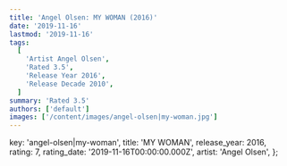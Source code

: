 ```yaml
---
title: 'Angel Olsen: MY WOMAN (2016)'
date: '2019-11-16'
lastmod: '2019-11-16'
tags:
  [
    'Artist Angel Olsen',
    'Rated 3.5',
    'Release Year 2016',
    'Release Decade 2010',
  ]
summary: 'Rated 3.5'
authors: ['default']
images: ['/content/images/angel-olsen|my-woman.jpg']
---
```


  key: 'angel-olsen|my-woman',
  title: 'MY WOMAN',
  release_year: 2016,
  rating: 7,
  rating_date: '2019-11-16T00:00:00.000Z',
  artist: 'Angel Olsen',
};

<MusicRating data={data} />
